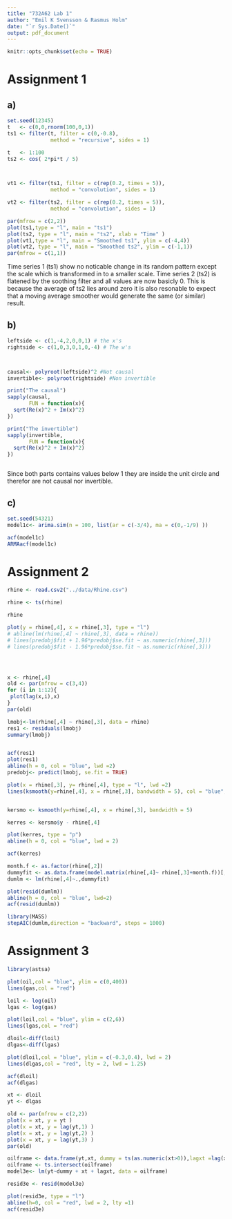 ```yaml
---
title: "732A62 Lab 1"
author: "Emil K Svensson & Rasmus Holm"
date: "`r Sys.Date()`"
output: pdf_document
---
```


```r
knitr::opts_chunk$set(echo = TRUE)
```

# Assignment 1 

## a) 

```r

set.seed(12345)
t   <- c(0,0,rnorm(100,0,1))
ts1 <- filter(t, filter = c(0,-0.8), 
              method = "recursive", sides = 1) 

t   <- 1:100 
ts2 <- cos( 2*pi*t / 5)



vt1 <- filter(ts1, filter = c(rep(0.2, times = 5)),
              method = "convolution", sides = 1)

vt2 <- filter(ts2, filter = c(rep(0.2, times = 5)),
              method = "convolution", sides = 1)

par(mfrow = c(2,2))
plot(ts1,type = "l", main = "ts1")
plot(ts2, type = "l", main = "ts2", xlab = "Time" )
plot(vt1,type = "l", main = "Smoothed ts1", ylim = c(-4,4))
plot(vt2, type = "l", main = "Smoothed ts2", ylim = c(-1,1))
par(mfrow = c(1,1))


```

Time series 1 (ts1) show no noticable change in its random pattern except the scale which is transformed in to a smaller scale. Time series 2 (ts2) is flatened by the soothing filter and all values are now basicly 0. This is because the average of ts2 lies around zero it is also resonable to expect that a moving average smoother would generate the same (or similar) result. 

## b) 

```r
leftside <- c(1,-4,2,0,0,1) # the x's 
rightside <- c(1,0,3,0,1,0,-4) # The w's



causal<- polyroot(leftside)^2 #Not causal
invertible<- polyroot(rightside) #Non invertible

print("The causal")
sapply(causal, 
       FUN = function(x){
  sqrt(Re(x)^2 + Im(x)^2)
})

print("The invertible")
sapply(invertible, 
       FUN = function(x){
  sqrt(Re(x)^2 + Im(x)^2)
})



```
Since both parts contains values below 1 they are inside the unit circle and therefor are not causal nor invertible.


## c) 

```r
set.seed(54321)
model1c<- arima.sim(n = 100, list(ar = c(-3/4), ma = c(0,-1/9) ))

acf(model1c)
ARMAacf(model1c)
```


# Assignment 2

```r
rhine <- read.csv2("../data/Rhine.csv")

rhine <- ts(rhine)

rhine

plot(y = rhine[,4], x = rhine[,3], type = "l")
# abline(lm(rhine[,4] ~ rhine[,3], data = rhine))
# lines(predobj$fit + 1.96*predobj$se.fit ~ as.numeric(rhine[,3]))
# lines(predobj$fit - 1.96*predobj$se.fit ~ as.numeric(rhine[,3]))




x <- rhine[,4]
old <- par(mfrow = c(3,4))
for (i in 1:12){ 
 plot(lag(x,i),x)
}
par(old)
```


```r
lmobj<-lm(rhine[,4] ~ rhine[,3], data = rhine)
res1 <- residuals(lmobj)
summary(lmobj)


acf(res1)
plot(res1)
abline(h = 0, col = "blue", lwd =2)
predobj<- predict(lmobj, se.fit = TRUE)
```


```r
plot(x = rhine[,3], y= rhine[,4], type = "l", lwd =2)
lines(ksmooth(y=rhine[,4], x = rhine[,3], bandwidth = 5), col = "blue", lwd = 2.25, lty =2)


kersmo <- ksmooth(y=rhine[,4], x = rhine[,3], bandwidth = 5)

kerres <- kersmo$y - rhine[,4]

plot(kerres, type = "p")
abline(h = 0, col = "blue", lwd = 2)

acf(kerres)


```


```r

month.f <- as.factor(rhine[,2])
dummyfit <- as.data.frame(model.matrix(rhine[,4]~ rhine[,3]+month.f))[,-1]
dumlm <- lm(rhine[,4]~.,dummyfit)

plot(resid(dumlm))
abline(h = 0, col = "blue", lwd=2)
acf(resid(dumlm))

```

```r
library(MASS)
stepAIC(dumlm,direction = "backward", steps = 1000)
```



# Assignment 3 

```r

library(astsa)

plot(oil,col = "blue", ylim = c(0,400))
lines(gas,col = "red")

loil <- log(oil)
lgas <- log(gas)

plot(loil,col = "blue", ylim = c(2,6))
lines(lgas,col = "red")
```


```r
dloil<-diff(loil)
dlgas<-diff(lgas)

plot(dloil,col = "blue", ylim = c(-0.3,0.4), lwd = 2)
lines(dlgas,col = "red", lty = 2, lwd = 1.25)

acf(dloil)
acf(dlgas)
```


```r
xt <- dloil
yt <- dlgas

old <- par(mfrow = c(2,2))
plot(x = xt, y = yt )
plot(x = xt, y = lag(yt,1) )
plot(x = xt, y = lag(yt,2) )
plot(x = xt, y = lag(yt,3) )
par(old)
```

```r

oilframe <- data.frame(yt,xt, dummy = ts(as.numeric(xt>0)),lagxt =lag(xt,-1))
oilframe <- ts.intersect(oilframe)
model3e<- lm(yt~dummy + xt + lagxt, data = oilframe)

resid3e <- resid(model3e)

plot(resid3e, type = "l")
abline(h=0, col = "red", lwd = 2, lty =1)
acf(resid3e)
```

